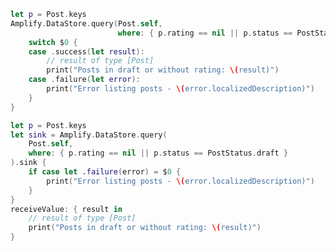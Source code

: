 <BlockSwitcher>

<Block name="Listener (iOS 11+)">

```swift
let p = Post.keys
Amplify.DataStore.query(Post.self,
                        where: { p.rating == nil || p.status == PostStatus.draft }) {
    switch $0 {
    case .success(let result):
        // result of type [Post]
        print("Posts in draft or without rating: \(result)")
    case .failure(let error):
        print("Error listing posts - \(error.localizedDescription)")
    }
}
```

</Block>

<Block name="Combine (iOS 13+)">

```swift
let p = Post.keys
let sink = Amplify.DataStore.query(
    Post.self,
    where: { p.rating == nil || p.status == PostStatus.draft }
).sink {
    if case let .failure(error) = $0 {
        print("Error listing posts - \(error.localizedDescription)")
    }
}
receiveValue: { result in
    // result of type [Post]
    print("Posts in draft or without rating: \(result)")
}
```

</Block>

</BlockSwitcher>

